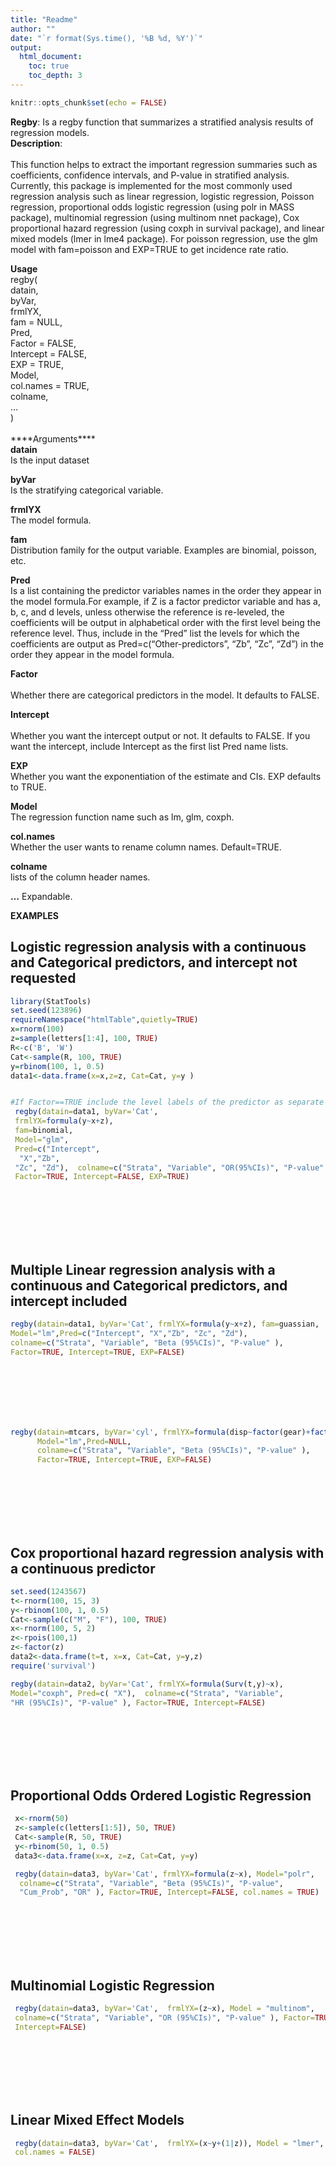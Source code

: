 ```yaml
---
title: "Readme"
author: ""
date: "`r format(Sys.time(), '%B %d, %Y')`"
output: 
  html_document:
    toc: true
    toc_depth: 3
---
```


```r
knitr::opts_chunk$set(echo = FALSE)
```
 
 
**Regby**: Is a regby function that summarizes a stratified analysis results of
 regression models. <br>
**Description**:<br>  
This function helps to extract the important
 regression summaries such as coefficients, confidence intervals, and P-value
 in stratified analysis. Currently, this package is implemented for the most
 commonly used regression analysis such as linear regression, logistic
 regression, Poisson regression, proportional odds logistic regression (using
 polr in MASS package), multinomial regression (using multinom nnet package),
 Cox proportional hazard regression (using coxph in survival package), and
 linear mixed models (lmer in lme4 package). For poisson regression, use the 
 glm model with fam=poisson and EXP=TRUE to get incidence rate ratio. 
 
 
 
**Usage** <br>
regby( <br>
  datain,<br>
  byVar,<br>
  frmlYX,<br>
  fam = NULL,<br>
  Pred,<br>
  Factor = FALSE,<br>
  Intercept = FALSE,<br>
  EXP = TRUE,<br>
  Model,<br>
  col.names = TRUE,<br>
  colname,<br>
  ...<br>
)<br><br>
****Arguments****<br>
**datain**	<br>
Is the input dataset

**byVar**	<br>
Is the stratifying categorical variable. <br>

**frmlYX**	<br>
The model formula.

**fam**	<br>
Distribution family for the output variable. Examples are binomial, poisson, etc.<br>

**Pred**	<br>
Is a list containing the predictor variables names in the order they appear in the model formula.For example, if Z is a factor predictor variable and has a, b, c, and d levels, unless otherwise the reference is re-leveled, the coefficients will be output in alphabetical order with the first level being the reference level. Thus, include in the "Pred" list the levels for which the coefficients are output as Pred=c("Other-predictors", "Zb", "Zc", "Zd") in the order they appear in the model formula.<br>

**Factor**<br>	
Whether there are categorical predictors in the model. It defaults to FALSE.<br>

**Intercept**<br>	
Whether you want the intercept output or not. It defaults to FALSE. If you want the intercept, include Intercept as the first list Pred name lists.<br>

**EXP**	<br>
Whether you want the exponentiation of the estimate and CIs. EXP defaults to TRUE.<br>

**Model**	<br>
The regression function name such as lm, glm, coxph.<br>

**col.names**	<br>
Whether the user wants to rename column names. Default=TRUE.<br>

**colname**	<br>
lists of the column header names.<br>

**...**	
Expandable.<br>
 
 
 **EXAMPLES**
 
 
## Logistic regression analysis with a continuous and Categorical predictors, and intercept not requested 
 
```r

library(StatTools)
set.seed(123896) 
requireNamespace("htmlTable",quietly=TRUE)
x=rnorm(100) 
z=sample(letters[1:4], 100, TRUE) 
R<-c('B', 'W') 
Cat<-sample(R, 100, TRUE) 
y=rbinom(100, 1, 0.5) 
data1<-data.frame(x=x,z=z, Cat=Cat, y=y ) 


#If Factor==TRUE include the level labels of the predictor as separate names.
 regby(datain=data1, byVar='Cat',
 frmlYX=formula(y~x+z), 
 fam=binomial, 
 Model="glm", 
 Pred=c("Intercept",
  "X","Zb",
 "Zc", "Zd"),  colname=c("Strata", "Variable", "OR(95%CIs)", "P-value" ),
 Factor=TRUE, Intercept=FALSE, EXP=TRUE)
```
<br><br><br><br><br>

## Multiple Linear regression analysis with a continuous and Categorical predictors, and intercept included
 
```r

regby(datain=data1, byVar='Cat', frmlYX=formula(y~x+z), fam=guassian,
Model="lm",Pred=c("Intercept", "X","Zb", "Zc", "Zd"), 
colname=c("Strata", "Variable", "Beta (95%CIs)", "P-value" ), 
Factor=TRUE, Intercept=TRUE, EXP=FALSE)
```
<br><br><br><br><br>


```r
regby(datain=mtcars, byVar='cyl', frmlYX=formula(disp~factor(gear)+factor(am)+vs), fam=guassian,
      Model="lm",Pred=NULL, 
      colname=c("Strata", "Variable", "Beta (95%CIs)", "P-value" ), 
      Factor=TRUE, Intercept=TRUE, EXP=FALSE)
```
<br><br><br><br><br>

## Cox proportional hazard regression analysis with a continuous predictor

 
```r

set.seed(1243567)
t<-rnorm(100, 15, 3)
y<-rbinom(100, 1, 0.5)
Cat<-sample(c("M", "F"), 100, TRUE)
x<-rnorm(100, 5, 2)
z<-rpois(100,1)
z<-factor(z)
data2<-data.frame(t=t, x=x, Cat=Cat, y=y,z)
require('survival')

regby(datain=data2, byVar='Cat', frmlYX=formula(Surv(t,y)~x),
Model="coxph", Pred=c( "X"),  colname=c("Strata", "Variable", 
"HR (95%CIs)", "P-value" ), Factor=TRUE, Intercept=FALSE)
```
 <br><br><br><br><br>

## Proportional Odds Ordered Logistic Regression
 
```r

 x<-rnorm(50)
 z<-sample(c(letters[1:5]), 50, TRUE)
 Cat<-sample(R, 50, TRUE)
 y<-rbinom(50, 1, 0.5)
 data3<-data.frame(x=x, z=z, Cat=Cat, y=y)

 regby(datain=data3, byVar='Cat', frmlYX=formula(z~x), Model="polr", 
  colname=c("Strata", "Variable", "Beta (95%CIs)", "P-value", 
  "Cum_Prob", "OR" ), Factor=TRUE, Intercept=FALSE, col.names = TRUE)
```
<br><br><br><br><br>

## Multinomial Logistic Regression
 
```r

 regby(datain=data3, byVar='Cat',  frmlYX=(z~x), Model = "multinom",  
 colname=c("Strata", "Variable", "OR (95%CIs)", "P-value" ), Factor=TRUE, 
 Intercept=FALSE)
```
<br><br><br><br><br>

## Linear Mixed Effect Models
 
```r
 regby(datain=data3, byVar='Cat',  frmlYX=(x~y+(1|z)), Model = "lmer", 
 col.names = FALSE)
```
<br><br><br><br><br>


